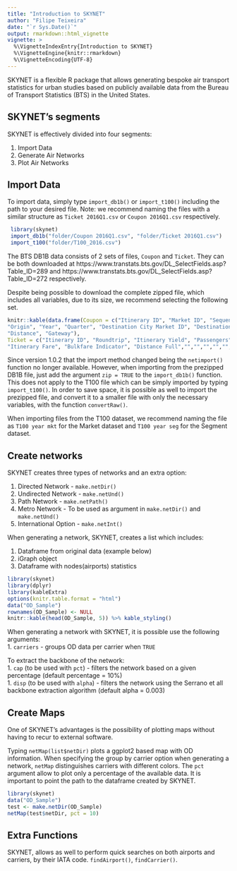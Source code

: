 ```yaml
---
title: "Introduction to SKYNET"
author: "Filipe Teixeira"
date: "`r Sys.Date()`"
output: rmarkdown::html_vignette
vignette: >
  %\VignetteIndexEntry{Introduction to SKYNET}
  %\VignetteEngine{knitr::rmarkdown}
  %\VignetteEncoding{UTF-8}
---
```


SKYNET is a flexible R package that allows generating bespoke air transport statistics for urban studies based on publicly available data from the Bureau of Transport Statistics (BTS) in the United States. 

## SKYNET's segments

SKYNET is effectively divided into four segments:

1. Import Data
1. Generate Air Networks
1. Plot Air Networks



## Import Data

To import data, simply type `import_db1b()` or `import_t100()` including the path to your desired file. 
Note: we recommend naming the files with a similar structure as `Ticket 2016Q1.csv` or `Coupon 2016Q1.csv` respectively.
    
```r
 library(skynet)
 import_db1b("folder/Coupon 2016Q1.csv", "folder/Ticket 2016Q1.csv")
 import_t100("folder/T100_2016.csv")
```

The BTS DB1B data consists of 2 sets of files, `Coupon` and `Ticket`.
They can be both downloaded at https://www.transtats.bts.gov/DL_SelectFields.asp?Table_ID=289 and https://www.transtats.bts.gov/DL_SelectFields.asp?Table_ID=272 respectively.

Despite being possible to download the complete zipped file, which includes all variables, due to its size, we recommend selecting the following set. 


```r
knitr::kable(data.frame(Coupon = c("Itinerary ID", "Market ID", "Sequence Number", "Origin City Market ID",  
"Origin", "Year", "Quarter", "Destination City Market ID", "Destination", "Trip Break", "Operating Carrier", 
"Distance", "Gateway"),
Ticket = c("Itinerary ID", "Roundtrip", "Itinerary Yield", "Passengers",
"Itinerary Fare", "Bulkfare Indicator", "Distance Full","","","","","","")))
```

Since version 1.0.2 that the import method changed being the `netimport()` function no longer available.
However, when importing from the prezipped DB1B file, just add the argument `zip = TRUE` to the `import_db1b()` function. This does not apply to the T100 file which can be simply imported by typing `import_t100()`.
In order to save space, it is possible as well to import the prezipped file, and convert it to a smaller file with only the necessary variables, with the function `convertRaw()`. 

When importing files from the T100 dataset, we recommend naming the file as `T100 year mkt` for the Market dataset and `T100 year seg` for the Segment dataset.


## Create networks

SKYNET creates three types of networks and an extra option:

1. Directed Network - `make.netDir()`
1. Undirected Network - `make.netUnd()`
1. Path Network - `make.netPath()`
1. Metro Network - To be used as argument in `make.netDir()` and `make.netUnd()`
1. International Option - `make.netInt()`

When generating a network, SKYNET, creates a list which includes:

1. Dataframe from original data (example below)
1. iGraph object
1. Dataframe with nodes(airports) statistics


```r
library(skynet)
library(dplyr)
library(kableExtra)
options(knitr.table.format = "html") 
data("OD_Sample")
rownames(OD_Sample) <- NULL
knitr::kable(head(OD_Sample, 5)) %>% kable_styling()
```

When generating a network with SKYNET, it is possible use the following arguments:  
1. `carriers` - groups OD data per carrier when `TRUE`  

To extract the backbone of the network:  
1. `cap` (to be used with `pct`) - filters the network based on a given percentage (default percentage = 10%)  
1. `disp` (to be used with `alpha`) - filters the network using the Serrano et all backbone extraction algorithm (default alpha = 0.003)  

## Create Maps

One of SKYNET's advantages is the possibility of plotting maps without having to recur to external software.

Typing `netMap(list$netDir)` plots a ggplot2 based map with OD information. When specifying the group by carrier option when generating a network, `netMap` distinguishes carriers with different colors. The `pct` argument allow to plot only a percentage of the available data.
It is important to point the path to the dataframe created by SKYNET.

```r
library(skynet)
data("OD_Sample")
test <- make.netDir(OD_Sample)
netMap(test$netDir, pct = 10)
```

## Extra Functions

SKYNET, allows as well to perform quick searches on both airports and carriers, by their IATA code. `findAirport()`, `findCarrier()`.


